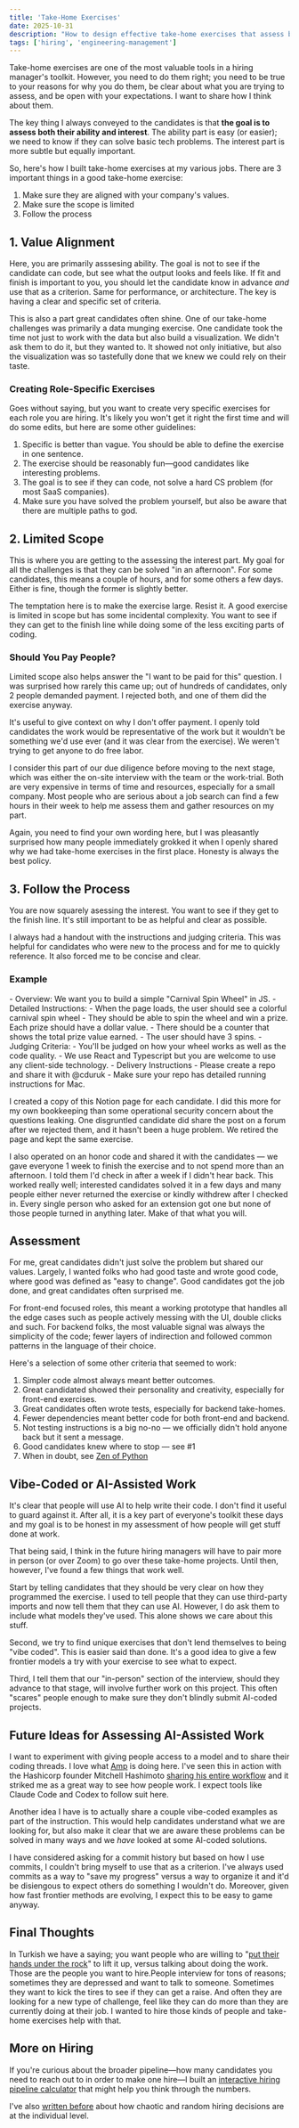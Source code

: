 ```yaml
---
title: 'Take-Home Exercises'
date: 2025-10-31
description: "How to design effective take-home exercises that assess both ability and interest, with practical guidelines on scope, payment, and AI-assisted work"
tags: ['hiring', 'engineering-management']
---
```



Take-home exercises are one of the most valuable tools in a hiring manager's toolkit. However, you need to do them right; you need to be true to your reasons for why you do them, be clear about what you are trying to assess, and be open with your expectations. I want to share how I think about them.

The key thing I always conveyed to the candidates is that **the goal is to assess both their ability and interest**. The ability part is easy (or easier); we need to know if they can solve basic tech problems. The interest part is more subtle but equally important.

So, here's how I built take-home exercises at my various jobs. There are 3 important things in a good take-home exercise:

1. Make sure they are aligned with your company's values.
2. Make sure the scope is limited
3. Follow the process

## 1. Value Alignment

Here, you are primarily asssesing ability. The goal is not to see if the candidate can code, but see what the output looks and feels like. If fit and finish is important to you, you should let the candidate know in advance _and_ use that as a criterion. Same for performance, or architecture. The key is having a clear and specific set of criteria.

This is also a part great candidates often shine. One of our take-home challenges was primarily a data munging exercise. One candidate took the time not just to work with the data but also build a visualization. We didn't ask them to do it, but they wanted to. It showed not only initiative, but also the visualization was so tastefully done that we knew we could rely on their taste.

### Creating Role-Specific Exercises

Goes without saying, but you want to create very specific exercises for each role you are hiring. It's likely you won't get it right the first time and will do some edits, but here are some other guidelines:

1. Specific is better than vague. You should be able to define the exercise in one sentence.
2. The exercise should be reasonably fun—good candidates like interesting problems.
3. The goal is to see if they can code, not solve a hard CS problem (for most SaaS companies).
4. Make sure you have solved the problem yourself, but also be aware that there are multiple paths to god.

## 2. Limited Scope

This is where you are getting to the assessing the interest part. My goal for all the challenges is that they can be solved "in an afternoon". For some candidates, this means a couple of hours, and for some others a few days. Either is fine, though the former is slightly better.

The temptation here is to make the exercise large. Resist it. A good exercise is limited in scope but has some incidental complexity. You want to see if they can get to the finish line while doing some of the less exciting parts of coding.

### Should You Pay People?

Limited scope also helps answer the "I want to be paid for this" question. I was surprised how rarely this came up; out of hundreds of candidates, only 2 people demanded payment. I rejected both, and one of them did the exercise anyway.

It's useful to give context on why I don't offer payment. I openly told candidates the work would be representative of the work but it wouldn't be something we'd use ever (and it was clear from the exercise). We weren't trying to get anyone to do free labor.

I consider this part of our due diligence before moving to the next stage, which was either the on-site interview with the team or the work-trial. Both are very expensive in terms of time and resources, especially for a small company. Most people who are serious about a job search can find a few hours in their week to help me assess them and gather resources on my part.

Again, you need to find your own wording here, but I was pleasantly surprised how many people immediately grokked it when I openly shared why we had take-home exercises in the first place. Honesty is always the best policy.

## 3. Follow the Process

You are now squarely asessing the interest. You want to see if they get to the finish line. It's still important to be as helpful and clear as possible.

I always had a handout with the instructions and judging criteria. This was helpful for candidates who were new to the process and for me to quickly reference. It also forced me to be concise and clear.

### Example

<Callout variant="example">
- Overview: We want you to build a simple "Carnival Spin Wheel" in JS.
- Detailed Instructions:
	- When the page loads, the user should see a colorful carnival spin wheel
	- They should be able to spin the wheel and win a prize. Each prize should have a dollar value.
	- There should be a counter that shows the total prize value earned.
	- The user should have 3 spins.
- Judging Criteria:
	- You'll be judged on how your wheel works as well as the code quality.
	- We use React and Typescript but you are welcome to use any client-side technology.
- Delivery Instructions
	- Please create a repo and share it with @cduruk
	- Make sure your repo has detailed running instructions for Mac.
</Callout>

I created a copy of this Notion page for each candidate. I did this more for my own bookkeeping than some operational security concern about the questions leaking. One disgruntled candidate did share the post on a forum after we rejected them, and it hasn't been a huge problem. We retired the page and kept the same exercise.

I also operated on an honor code and shared it with the candidates — we gave everyone 1 week to finish the exercise and to not spend more than an afternoon. I told them I'd check in after a week if I didn't hear back. This worked really well; interested candidates solved it in a few days and many people either never returned the exercise or kindly withdrew after I checked in. Every single person who asked for an extension got one but none of those people turned in anything later. Make of that what you will.

## Assessment

For me, great candidates didn't just solve the problem but shared our values. Largely, I wanted folks who had good taste and wrote good code, where good was defined as "easy to change". Good candidates got the job done, and great candidates often surprised me.

For front-end focused roles, this meant a working prototype that handles all the edge cases such as people actively messing with the UI, double clicks and such. For backend folks, the most valuable signal was always the simplicity of the code; fewer layers of indirection and followed common patterns in the language of their choice.

Here's a selection of some other criteria that seemed to work:

1. Simpler code almost always meant better outcomes.
2. Great candidated showed their personality and creativity, especially for front-end exercises.
3. Great candidates often wrote tests, especially for backend take-homes.
4. Fewer dependencies meant better code for both front-end and backend.
5. Not testing instructions is a big no-no — we officially didn't hold anyone back but it sent a message.
6. Good candidates knew where to stop — see #1
7. When in doubt, see [Zen of Python](https://peps.python.org/pep-0020/) 

## Vibe-Coded or AI-Assisted Work

It's clear that people will use AI to help write their code. I don't find it useful to guard against it. After all, it is a key part of everyone's toolkit these days and my goal is to be honest in my assessment of how people will get stuff done at work.

That being said, I think in the future hiring managers will have to pair more in person (or over Zoom) to go over these take-home projects. Until then, however, I've found a few things that work well.

Start by telling candidates that they should be very clear on how they programmed the exercise. I used to tell people that they can use third-party imports and now tell them that they can use AI. However, I do ask them to include what models they've used. This alone shows we care about this stuff.

Second, we try to find unique exercises that don't lend themselves to being "vibe coded". This is easier said than done. It's a good idea to give a few frontier models a try with your exercise to see what to expect.

Third, I tell them that our "in-person" section of the interview, should they advance to that stage, will involve further work on this project. This often "scares" people enough to make sure they don't blindly submit AI-coded projects.

## Future Ideas for Assessing AI-Assisted Work

I want to experiment with giving people access to a model and to share their coding threads. I love what [Amp](https://www.youtube.com/watch?v=ar4IJNFmyIw) is doing here. I've seen this in action with the Hashicorp founder Mitchell Hashimoto [sharing his entire workflow](https://ampcode.com/threads/T-24dca6a8-1a0a-4377-bfb2-5c4b77f8d3a9) and it striked me as a great way to see how people work. I expect tools like Claude Code and Codex to follow suit here.

Another idea I have is to actually share a couple vibe-coded examples as part of the instruction. This would help candidates understand what we are looking for, but also make it clear that we are aware these problems can be solved in many ways and we *have* looked at some AI-coded solutions.

I have considered asking for a commit history but based on how I use commits, I couldn't bring myself to use that as a criterion. I've always used commits as a way to "save my progress" versus a way to organize it and it'd be disiengous to expect others do something I wouldn't do. Moreover, given how fast frontier methods are evolving, I expect this to be easy to game anyway.

## Final Thoughts

In Turkish we have a saying; you want people who are willing to "[put their hands under the rock](https://chatgpt.com/share/6904f54a-0dc4-800a-8267-1999de4c4c6a)" to lift it up, versus talking about doing the work. Those are the people you want to hire.People interview for tons of reasons; sometimes they are depressed and want to talk to someone. Sometimes they want to kick the tires to see if they can get a raise. And often they are looking for a new type of challenge, feel like they can do more than they are currently doing at their job. I wanted to hire those kinds of people and take-home exercises help with that. 

## More on Hiring

If you're curious about the broader pipeline—how many candidates you need to reach out to in order to make one hire—I built an [interactive hiring pipeline calculator](/posts/interactive-hiring-pipeline-calculator/) that might help you think through the numbers.

I've also [written before](/posts/job-interviews-farce/) about how chaotic and random hiring decisions are at the individual level. 

